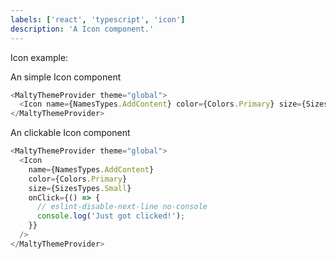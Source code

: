```yaml
---
labels: ['react', 'typescript', 'icon']
description: 'A Icon component.'
---
```



Icon example:

An simple Icon component

```js live
<MaltyThemeProvider theme="global">
  <Icon name={NamesTypes.AddContent} color={Colors.Primary} size={SizesTypes.Small} />
</MaltyThemeProvider>
```

An clickable Icon component

```js live
<MaltyThemeProvider theme="global">
  <Icon
    name={NamesTypes.AddContent}
    color={Colors.Primary}
    size={SizesTypes.Small}
    onClick={() => {
      // eslint-disable-next-line no-console
      console.log('Just got clicked!');
    }}
  />
</MaltyThemeProvider>
```
